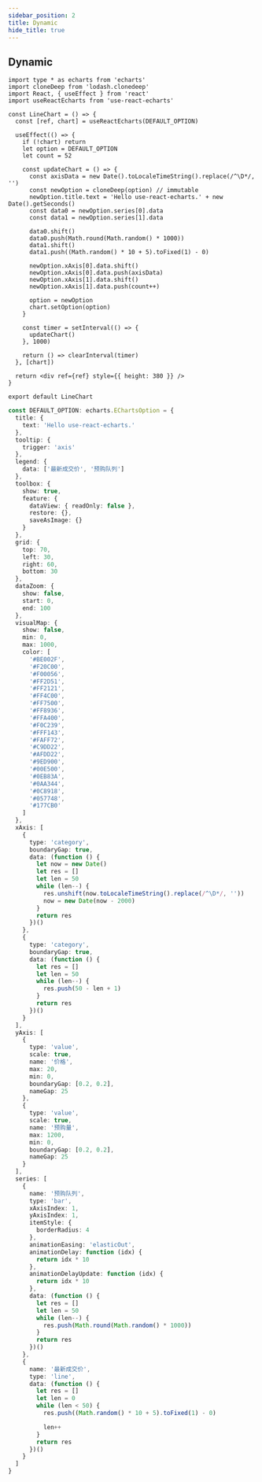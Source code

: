 ```yaml
---
sidebar_position: 2
title: Dynamic
hide_title: true
---
```


## Dynamic



<DynamicChart></DynamicChart>

<Tabs>

<TabItem value="tsx" label="dynamic.tsx">

```tsx
import type * as echarts from 'echarts'
import cloneDeep from 'lodash.clonedeep'
import React, { useEffect } from 'react'
import useReactEcharts from 'use-react-echarts'

const LineChart = () => {
  const [ref, chart] = useReactEcharts(DEFAULT_OPTION)

  useEffect(() => {
    if (!chart) return
    let option = DEFAULT_OPTION
    let count = 52

    const updateChart = () => {
      const axisData = new Date().toLocaleTimeString().replace(/^\D*/, '')
      const newOption = cloneDeep(option) // immutable
      newOption.title.text = 'Hello use-react-echarts.' + new Date().getSeconds()
      const data0 = newOption.series[0].data
      const data1 = newOption.series[1].data

      data0.shift()
      data0.push(Math.round(Math.random() * 1000))
      data1.shift()
      data1.push((Math.random() * 10 + 5).toFixed(1) - 0)

      newOption.xAxis[0].data.shift()
      newOption.xAxis[0].data.push(axisData)
      newOption.xAxis[1].data.shift()
      newOption.xAxis[1].data.push(count++)

      option = newOption
      chart.setOption(option)
    }

    const timer = setInterval(() => {
      updateChart()
    }, 1000)

    return () => clearInterval(timer)
  }, [chart])

  return <div ref={ref} style={{ height: 380 }} />
}

export default LineChart
```

</TabItem>
<TabItem value="ts" label="DEFAULT_OPTION">

```ts
const DEFAULT_OPTION: echarts.EChartsOption = {
  title: {
    text: 'Hello use-react-echarts.'
  },
  tooltip: {
    trigger: 'axis'
  },
  legend: {
    data: ['最新成交价', '预购队列']
  },
  toolbox: {
    show: true,
    feature: {
      dataView: { readOnly: false },
      restore: {},
      saveAsImage: {}
    }
  },
  grid: {
    top: 70,
    left: 30,
    right: 60,
    bottom: 30
  },
  dataZoom: {
    show: false,
    start: 0,
    end: 100
  },
  visualMap: {
    show: false,
    min: 0,
    max: 1000,
    color: [
      '#BE002F',
      '#F20C00',
      '#F00056',
      '#FF2D51',
      '#FF2121',
      '#FF4C00',
      '#FF7500',
      '#FF8936',
      '#FFA400',
      '#F0C239',
      '#FFF143',
      '#FAFF72',
      '#C9DD22',
      '#AFDD22',
      '#9ED900',
      '#00E500',
      '#0EB83A',
      '#0AA344',
      '#0C8918',
      '#057748',
      '#177CB0'
    ]
  },
  xAxis: [
    {
      type: 'category',
      boundaryGap: true,
      data: (function () {
        let now = new Date()
        let res = []
        let len = 50
        while (len--) {
          res.unshift(now.toLocaleTimeString().replace(/^\D*/, ''))
          now = new Date(now - 2000)
        }
        return res
      })()
    },
    {
      type: 'category',
      boundaryGap: true,
      data: (function () {
        let res = []
        let len = 50
        while (len--) {
          res.push(50 - len + 1)
        }
        return res
      })()
    }
  ],
  yAxis: [
    {
      type: 'value',
      scale: true,
      name: '价格',
      max: 20,
      min: 0,
      boundaryGap: [0.2, 0.2],
      nameGap: 25
    },
    {
      type: 'value',
      scale: true,
      name: '预购量',
      max: 1200,
      min: 0,
      boundaryGap: [0.2, 0.2],
      nameGap: 25
    }
  ],
  series: [
    {
      name: '预购队列',
      type: 'bar',
      xAxisIndex: 1,
      yAxisIndex: 1,
      itemStyle: {
        borderRadius: 4
      },
      animationEasing: 'elasticOut',
      animationDelay: function (idx) {
        return idx * 10
      },
      animationDelayUpdate: function (idx) {
        return idx * 10
      },
      data: (function () {
        let res = []
        let len = 50
        while (len--) {
          res.push(Math.round(Math.random() * 1000))
        }
        return res
      })()
    },
    {
      name: '最新成交价',
      type: 'line',
      data: (function () {
        let res = []
        let len = 0
        while (len < 50) {
          res.push((Math.random() * 10 + 5).toFixed(1) - 0)

          len++
        }
        return res
      })()
    }
  ]
}
```

</TabItem>
</Tabs>

